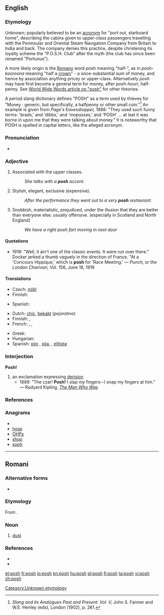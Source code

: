 {{also|Posh}}
==English==

===Etymology===
Unknown; popularly believed to be an [[acronym]] for "port out, starboard home", describing the cabins given to upper-class passengers travelling with the Peninsular and Oriental Steam Navigation Company from Britain to India and back. The company denies this practice, despite christening its loyalty scheme the "P.O.S.H. Club" after the myth (the club has since been renamed "Portunus").

A more likely origin is the [[Romany]] word ''posh'' meaning "half-", as in ''posh-kooroona'' meaning "half a [[crown]]" - a once-substantial sum of money, and hence by association anything pricey or upper-class. Alternatively ''posh'' may have first become a general term for money, after ''posh-houri'', half-penny.
See [http://www.worldwidewords.org/qa/qa-pos1.htm World Wide Words article on "posh"] for other theories.

A period slang dictionary defines "POSH" as a term used by thieves for "Money : generic, but specifically, a halfpenny or other small coin."<ref>''Slang and its Analogues Past and Present: Vol. V,'' John S. Farmer and W.E. Henley (eds), London (1902), p. 261.</ref> An example is given from ''Page's Eavesdropper,'' 1888: "They used such funny terms: 'brads,' and 'dibbs,' and 'mopusses,' and 'POSH' ... at last it was borne in upon me that they were talking about money." It is noteworthy that POSH is spelled in capital letters, like the alleged acronym.

===Pronunciation===
* {{audio|en-uk-posh.ogg|Audio (UK)}}
*: {{rhymes|ɒʃ}}

===Adjective===
{{en-adj|'''[[posher]]''' or '''more posh'''|'''[[poshest]]''' or '''most posh'''}}

# Associated with the upper classes.
#: ''She talks with a '''posh''' accent.''
# Stylish, elegant, exclusive (expensive).
#: ''After the performance they went out to a very '''posh''' restaurant.''
# Snobbish, materialistic, prejudiced, under the illusion that they are better than everyone else. usually offensive. (especially in Scotland and North England)
#: ''We have a right posh fart moving in next door''

====Quotations====
* 1919: "Well, it ain't one of the classic events. It were run over there." Docker jerked a thumb vaguely in the direction of France. "At a 'Concours Hippique,' which is '''posh''' for 'Race Meeting.' &mdash; ''Punch, or the London Charivari,'' Vol. 156, June 18, 1919

====Translations====
{{trans-top|Associated with the upper classes}}
* Czech: [[nóbl]]
* Finnish: {{t+|fi|yläluokkainen}}
{{trans-mid}}
* Spanish: {{t-|es|pijo|m}}
{{trans-bottom}}

{{trans-top|Stylish, elegant, exclusive}}
* Dutch: [[chic#Dutch|chic]], [[bekakt]] (''pejorative'')
* Finnish: {{t-|fi|tyylikäs}}, {{t+|fi|upea}}
* French: {{t+|fr|chic|m|f}}, {{t+|fr|élégant|m}}, {{t+|fr|élégante|f}}
{{trans-mid}}
* Greek: {{t+|el|κυριλέ|m|f|n}}
* Hungarian: {{t-|hu|sikkes}}
* Spanish: [[pijo]] {{m}}, [[pija]], {{f}}, [[elitista]] {{m|f}}
{{trans-bottom}}

===Interjection===
'''Posh!'''

# an exclamation expressing [[derision]]
#* 1889: "The czar! '''Posh!''' I slap my fingers--I snap my fingers at him." &mdash; Rudyard Kipling, [http://www.gutenberg.org/files/12732/12732.txt ''The Man Who Was'']

===References===
<references/>

===Anagrams===
* {{alphagram|[[hops#English|hops]]}}
* [[hosp#English|hosp]]
* [[OHPs#English|OHPs]]
* [[shop#English|shop]]
* [[soph#English|soph]]

[[Category:Unknown etymology]]

----

==Romani==

===Alternative forms===
* {{l|rom|push}}

===Etymology===
From {{etyl|hy|rom}} {{term|փոշի||tr=pʿoši|lang=xcl}}.

===Noun===
{{infl|rom|noun}}

# [[dust]]

===References===
* {{R:xcl:HAB|փոշի}}
* {{R:rom:Vaillant|pos’}}

[[et:posh]]
[[fr:posh]]
[[io:posh]]
[[kn:posh]]
[[hu:posh]]
[[pl:posh]]
[[fi:posh]]
[[ta:posh]]
[[vi:posh]]
[[zh:posh]]